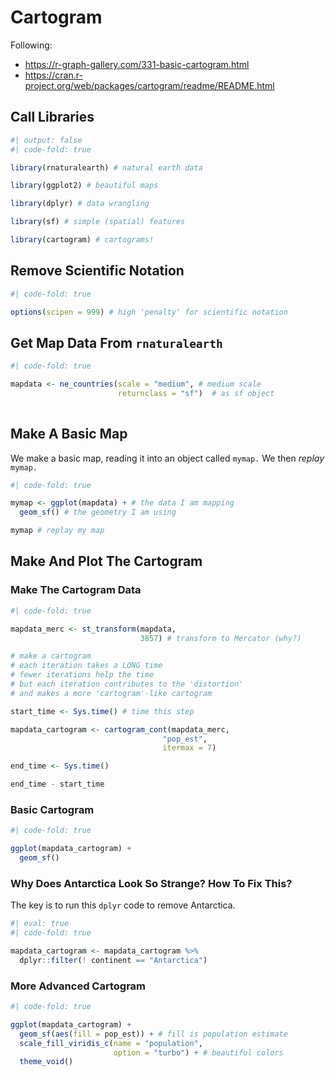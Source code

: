 # Cartogram

Following:

* [https://r-graph-gallery.com/331-basic-cartogram.html](https://r-graph-gallery.com/331-basic-cartogram.html) 
* [https://cran.r-project.org/web/packages/cartogram/readme/README.html](https://cran.r-project.org/web/packages/cartogram/readme/README.html)

## Call Libraries

```r
#| output: false
#| code-fold: true

library(rnaturalearth) # natural earth data

library(ggplot2) # beautiful maps

library(dplyr) # data wrangling

library(sf) # simple (spatial) features

library(cartogram) # cartograms!

```

## Remove Scientific Notation

```r
#| code-fold: true

options(scipen = 999) # high 'penalty' for scientific notation

```

## Get Map Data From `rnaturalearth`

```r
#| code-fold: true

mapdata <- ne_countries(scale = "medium", # medium scale
                        returnclass = "sf")  # as sf object
  
```

## Make A Basic Map

We make a basic map, reading it into an object called `mymap.` We then *replay* `mymap.`

```r
#| code-fold: true

mymap <- ggplot(mapdata) + # the data I am mapping
  geom_sf() # the geometry I am using

mymap # replay my map

```

## Make And Plot The Cartogram

### Make The Cartogram Data

```r
#| code-fold: true

mapdata_merc <- st_transform(mapdata, 
                             3857) # transform to Mercator (why?)

# make a cartogram
# each iteration takes a LONG time
# fewer iterations help the time
# but each iteration contributes to the 'distortion'
# and makes a more 'cartogram'-like cartogram

start_time <- Sys.time() # time this step

mapdata_cartogram <- cartogram_cont(mapdata_merc, 
                                  "pop_est", 
                                  itermax = 7)

end_time <- Sys.time()

end_time - start_time

```

### Basic Cartogram

```r
#| code-fold: true

ggplot(mapdata_cartogram) + 
  geom_sf()

```

::: {.callout-tip}
### Why Does Antarctica Look So Strange? How To Fix This?

The key is to run this `dplyr` code to remove Antarctica.

```r
#| eval: true
#| code-fold: true

mapdata_cartogram <- mapdata_cartogram %>% 
  dplyr::filter(! continent == "Antarctica")

```
:::

### More Advanced Cartogram

```r
#| code-fold: true

ggplot(mapdata_cartogram) + 
  geom_sf(aes(fill = pop_est)) + # fill is population estimate
  scale_fill_viridis_c(name = "population",
                       option = "turbo") + # beautiful colors
  theme_void()

```


